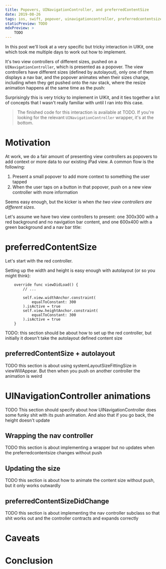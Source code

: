 ```yaml
---
title: Popovers, UINavigationController, and preferredContentSize
date: 2019-08-26
tags: ios, swift, popover, uinavigationcontroller, preferredcontentsize
staticPreview: TODO
mdxPreview: >
    TODO
---
```


In this post we'll look at a very specific but tricky interaction in UIKit, one which took me multiple days to work out how to implement.

It's two view controllers of different sizes, pushed on a `UINavigationController`, which is presented as a popover. The view controllers have different sizes (defined by autolayout), only one of them displays a nav bar, and the popover animates when their sizes change, including when they get pushed onto the nav stack, where the resize animation happens at the same time as the push:

<CaptionedImage max={400} filename="popover-finished.gif" alt="Finished presentation of UIViewControllers with different content sizes inside a popover" caption="" />

Surprisingly this is very tricky to implement in UIKit, and it ties together a lot of concepts that I wasn't really familiar with until I ran into this case.

> The finished code for this interaction is available at TODO. If you're looking for the relevant `UINavigationController` wrapper, it's at the bottom.

# Motivation

At work, we do a fair amount of presenting view controllers as popovers to add context or more data to our existing iPad view. A common flow is the following:

1. Present a small popover to add more context to something the user tapped
2. When the user taps on a button in that popover, push on a new view controller with more information

Seems easy enough, but the kicker is when _the two view controllers are different sizes_.

Let's assume we have two view controllers to present: one 300x300 with a red background and no navigation bar content, and one 600x400 with a green background and a nav bar title:

<CaptionedImage max={300} filename="red-controller.png" alt="Red view controller" caption="SmallViewControllerNoNavBar" />
<CaptionedImage max={400} filename="green-controller.png" alt="Green view controller" caption="LargeViewControllerWithNavBar" />

# preferredContentSize
Let's start with the red controller.

Setting up the width and height is easy enough with autolayout (or so you might think):

```
    override func viewDidLoad() {
        // ...

        self.view.widthAnchor.constraint(
            equalToConstant: 300
        ).isActive = true
        self.view.heightAnchor.constraint(
            equalToConstant: 300
        ).isActive = true
    }
```

TODO: this section should be about how to set up the red controller, but initially it doesn't take the autolayout defined content size

## preferredContentSize + autolayout
TODO this section is about using systemLayoutSizeFittingSize in viewWillAppear. But then when you push on another controller the animation is weird

# UINavigationController animations
TODO This section should specify about how UINavigationController does some funky shit with its push animation. And also that if you go back, the height doesn't update

## Wrapping the nav controller
TODO this section is about implementing a wrapper but no updates when the preferredcontentsize changes without push

## Updating the size
TODO this section is about how to animate the content size without push, but it only works outwardly

## preferredContentSizeDidChange
TODO this section is about implementing the nav controller subclass so that shit works out and the controller contracts and expands correctly

# Caveats

# Conclusion
